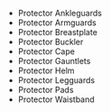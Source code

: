 - <WowHeadItem id="14794">Protector Ankleguards</WonderfulHeadItem>
- <WowHeadItem id="14788">Protector Armguards</WonderfulHeadItem>
- <WowHeadItem id="14789">Protector Breastplate</WonderfulHeadItem>
- <WowHeadItem id="14790">Protector Buckler</WonderfulHeadItem>
- <WowHeadItem id="14791">Protector Cape</WonderfulHeadItem>
- <WowHeadItem id="14792">Protector Gauntlets</WonderfulHeadItem>
- <WowHeadItem id="14795">Protector Helm</WonderfulHeadItem>
- <WowHeadItem id="14796">Protector Legguards</WonderfulHeadItem>
- <WowHeadItem id="14797">Protector Pads</WonderfulHeadItem>
- <WowHeadItem id="14793">Protector Waistband</WonderfulHeadItem>